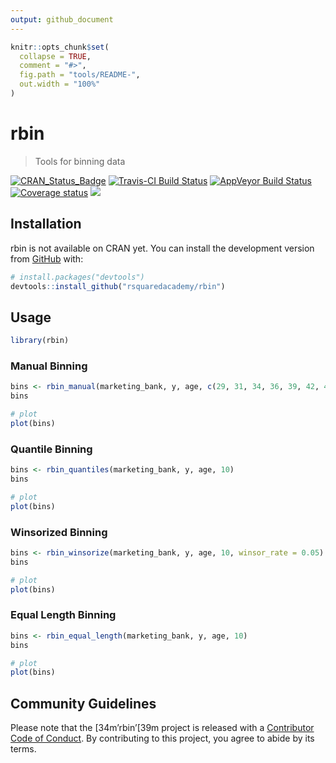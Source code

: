 ```yaml
---
output: github_document
---
```


<!-- README.md is generated from README.Rmd. Please edit that file -->

```r
knitr::opts_chunk$set(
  collapse = TRUE,
  comment = "#>",
  fig.path = "tools/README-",
  out.width = "100%"
)
```
# rbin

> Tools for binning data

[![CRAN\_Status\_Badge](http://www.r-pkg.org/badges/version/report)](https://cran.r-project.org/package=rbin) 
[![Travis-CI Build Status](https://travis-ci.org/rsquaredacademy/rbin.svg?branch=master)](https://travis-ci.org/rsquaredacademy/rbin) [![AppVeyor Build Status](https://ci.appveyor.com/api/projects/status/github/rsquaredacademy/rbin?branch=master&svg=true)](https://ci.appveyor.com/project/aravindhebbali/rbin) [![Coverage status](https://codecov.io/gh/rsquaredacademy/rbin/branch/master/graph/badge.svg)](https://codecov.io/github/rsquaredacademy/rbin?branch=master)  ![](https://img.shields.io/badge/lifecycle-experimental-orange.svg)

## Installation

rbin is not available on CRAN yet. You can install the development version from [GitHub](https://github.com/) with:

``` r
# install.packages("devtools")
devtools::install_github("rsquaredacademy/rbin")
```
## Usage

```r
library(rbin)
```

### Manual Binning

```r
bins <- rbin_manual(marketing_bank, y, age, c(29, 31, 34, 36, 39, 42, 46, 51, 56))
bins 

# plot
plot(bins)
```

### Quantile Binning

```r
bins <- rbin_quantiles(marketing_bank, y, age, 10)
bins 

# plot
plot(bins)
```

### Winsorized Binning

```r
bins <- rbin_winsorize(marketing_bank, y, age, 10, winsor_rate = 0.05)
bins 

# plot
plot(bins)
```

### Equal Length Binning

```r
bins <- rbin_equal_length(marketing_bank, y, age, 10)
bins 

# plot
plot(bins)
```

## Community Guidelines

Please note that the [34m'rbin'[39m project is released with a [Contributor Code of Conduct](CODE_OF_CONDUCT.md). By contributing to this project, you agree to abide by its terms.
